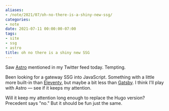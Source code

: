 ```yaml
---
aliases:
- /note/2021/07/oh-no-there-is-a-shiny-new-ssg/
categories:
- note
date: 2021-07-11 00:00:00-07:00
tags:
- site
- ssg
- astro
title: oh no there is a shiny new SSG
---
```


[Astro]: https://astro.build

Saw [Astro][] mentioned in my Twitter feed today.
Tempting.

[Eleventy]: https://11ty.dev
[Gatsby]: https://gatsbyjs.com

Been looking for a gateway SSG into JavaScript. Something with a little more
built-in than [Eleventy][], but maybe a bit less than [Gatsby][]. I think I'll
play with Astro — see if it keeps my attention.

Will it keep my attention long enough to replace the Hugo version? Precedent
says "no." But it should be fun just the same.